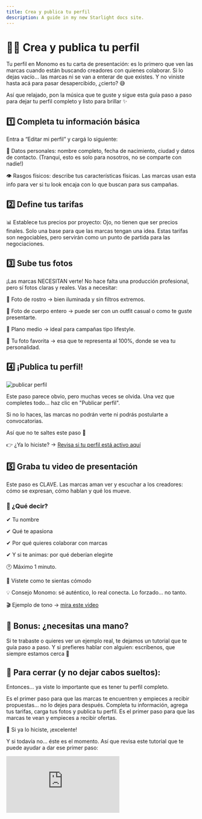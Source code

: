 ```yaml
---
title: Crea y publica tu perfil
description: A guide in my new Starlight docs site.
---
```

# 🧑‍🎨 Crea y publica tu perfil

Tu perfil en Monomo es tu carta de presentación: es lo primero que ven las marcas cuando están buscando creadores con quienes colaborar.
Si lo dejas vacío… las marcas ni se van a enterar de que existes. Y no viniste hasta acá para pasar desapercibido, ¿cierto? 😅

Así que relajado, pon la música que te guste y sigue esta guía paso a paso para dejar tu perfil completo y listo para brillar ✨

## 1️⃣ Completa tu información básica

Entra a “Editar mi perfil” y cargá lo siguiente:

📝 Datos personales: nombre completo, fecha de nacimiento, ciudad y datos de contacto. (Tranqui, esto es solo para nosotros, no se comparte con nadie!)

👁️ Rasgos físicos: describe tus características físicas. Las marcas usan esta info para ver si tu look encaja con lo que buscan para sus campañas.

## 2️⃣ Define tus tarifas

📊 Establece tus precios por proyecto: Ojo, no tienen que ser precios finales. Solo una base para que las marcas tengan una idea. Estas tarifas son negociables, pero servirán como un punto de partida para las negociaciones.

## 3️⃣ Sube tus fotos

¡Las marcas NECESITAN verte! No hace falta una producción profesional, pero sí fotos claras y reales. Vas a necesitar:

📸 Foto de rostro → bien iluminada y sin filtros extremos.

💃 Foto de cuerpo entero → puede ser con un outfit casual o como te guste presentarte.

🙆 Plano medio → ideal para campañas tipo lifestyle.

🌈 Tu foto favorita → esa que te representa al 100%, donde se vea tu personalidad.

## 4️⃣ ¡Publica tu perfil!

![publicar perfil](/images/publicar-perf-modelo-ezgif.com-crop.gif)

Este paso parece obvio, pero muchas veces se olvida. Una vez que completes todo... haz clic en "Publicar perfil".

Si no lo haces, las marcas no podrán verte ni podrás postularte a convocatorias.

Así que no te saltes este paso 🙏

👉 ¿Ya lo hiciste? → [Revisa si tu perfil está activo aquí](https://app.monomo.com.co/publica)

## 5️⃣ Graba tu video de presentación

Este paso es CLAVE. Las marcas aman ver y escuchar a los creadores: cómo se expresan, cómo hablan y qué los mueve.

### 🎥 ¿Qué decir?

✔ Tu nombre

✔ Qué te apasiona

✔ Por qué quieres colaborar con marcas

✔ Y si te animas: por qué deberían elegirte

🕐 Máximo 1 minuto.

🎨 Vístete como te sientas cómodo

💡 Consejo Monomo: sé auténtico, lo real conecta. Lo forzado… no tanto.

🎬 Ejemplo de tono  → [mira este video](https://www.instagram.com/p/DE-Up2TxXdg/)

## 🧠 Bonus: ¿necesitas una mano?

Si te trabaste o quieres ver un ejemplo real, te dejamos un tutorial que te guía paso a paso.
Y si prefieres hablar con alguien: escríbenos, que siempre estamos cerca 💬

## 🧵 Para cerrar (y no dejar cabos sueltos):

Entonces… ya viste lo importante que es tener tu perfil completo.

Es el primer paso para que las marcas te encuentren y empieces a recibir propuestas… no lo dejes para después.
Completa tu información, agrega tus tarifas, carga tus fotos y publica tu perfil. Es el primer paso para que las marcas te vean y empieces a recibir ofertas.

🎯 Si ya lo hiciste, ¡excelente!

Y si todavía no… éste es el momento. Así que revisa este tutorial que te puede ayudar a dar ese primer paso: 

<div
  style={{
    position: 'relative',
    paddingBottom: '50%',
    height: 0,
    maxWidth: '560px',
    margin: '24px auto',
  }}
>
  <iframe
    src="https://www.youtube.com/embed/ud78vJGhdyw"
    frameBorder="0"
    allow="accelerometer; autoplay; clipboard-write; encrypted-media; gyroscope; picture-in-picture"
    allowFullScreen
    style={{
      position: 'absolute',
      top: 0,
      left: 0,
      width: '100%',
      height: '100%',
      borderRadius: '12px',
    }}
  />
</div>

👉 Publica tu perfil ahora y empieza a mostrar todo lo que tienes para ofrecer. -link a editar infomración-
Y si llegaste hasta aquí, ya vas por muy buen camino 💜

